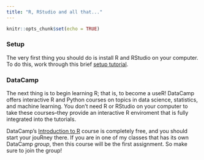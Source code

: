 ```yaml
---
title: "R, RStudio and all that..."
---
```


```r
knitr::opts_chunk$set(echo = TRUE)
```

### Setup

The very first thing you should do is install R and RStudio on your computer. To do this, work through this brief [setup tutorial](https://jjallaire.shinyapps.io/learnr-tutorial-00-setup/).

### DataCamp

The next thing is to begin learning R; that is, to become a useR! DataCamp offers interactive R and Python courses on topics in data science, statistics, and machine learning. You don't need R or RStudio on your computer to take these courses--they provide an interactive R enviroment that is fully integrated into the tutorials.

DataCamp's [Introduction to R](https://www.datacamp.com/courses/free-introduction-to-r) course is completely free, and you should start your jouRney there. If you are in one of my classes that has its own DataCamp *group*, then this course will be the first assignment. So make sure to join the group!